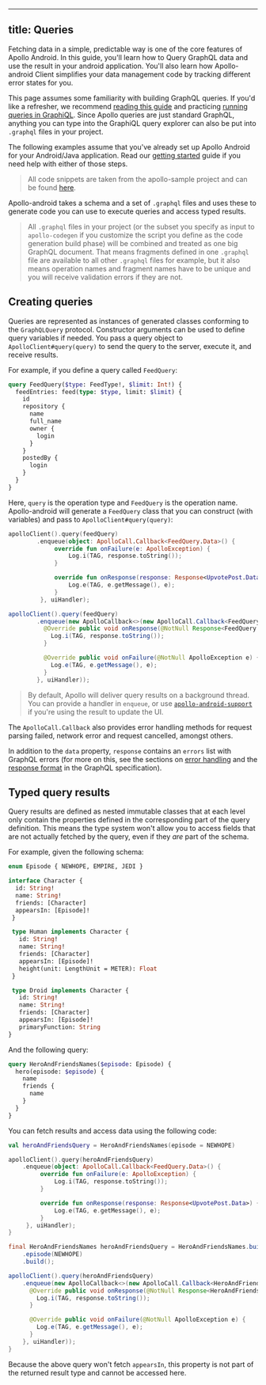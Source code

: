 
---
title: Queries
---

Fetching data in a simple, predictable way is one of the core features of Apollo Android. In this guide, you'll learn how to Query GraphQL data and use the result in your android application.
You'll also learn how Apollo-android Client simplifies your data management code by tracking different error states for you.

This page assumes some familiarity with building GraphQL queries. If you'd like a refresher, we recommend [reading this guide](http://graphql.org/learn/queries/) and practicing [running queries in GraphiQL](https://graphql.github.io/swapi-graphql/).
Since Apollo queries are just standard GraphQL, anything you can type into the GraphiQL query explorer can also be put into `.graphql` files in your project.

The following examples assume that you've already set up Apollo Android for your Android/Java application. Read our [getting started](/essentials/get-started/) guide if you need help with either of those steps.

> All code snippets are taken from the apollo-sample project and can be found [here](https://github.com/apollographql/apollo-android/tree/master/apollo-sample).

Apollo-android takes a schema and a set of `.graphql` files and uses these to generate code you can use to execute queries and access typed results.

> All `.graphql` files in your project (or the subset you specify as input to `apollo-codegen` if you customize the script you define as the code generation build phase) will be combined and treated as one big GraphQL document. That means fragments defined in one `.graphql` file are available to all other `.graphql` files for example, but it also means operation names and fragment names have to be unique and you will receive validation errors if they are not.

## Creating queries

Queries are represented as instances of generated classes conforming to the `GraphQLQuery` protocol. Constructor arguments can be used to define query variables if needed.
You pass a query object to `ApolloClient#query(query)` to send the query to the server, execute it, and receive results.

For example, if you define a query called `FeedQuery`:

```graphql
query FeedQuery($type: FeedType!, $limit: Int!) {
  feedEntries: feed(type: $type, limit: $limit) {
    id
    repository {
      name
      full_name
      owner {
        login
      }
    }
    postedBy {
      login
    }
  }
}
```

Here, `query` is the operation type and `FeedQuery` is the operation name.
Apollo-android will generate a `FeedQuery` class that you can construct (with variables) and pass to `ApolloClient#query(query)`:

<MultiCodeBlock>

```kotlin
apolloClient().query(feedQuery)
        .enqueue(object: ApolloCall.Callback<FeedQuery.Data>() {
             override fun onFailure(e: ApolloException) {
                 Log.i(TAG, response.toString());
             }

             override fun onResponse(response: Response<UpvotePost.Data>) {
                 Log.e(TAG, e.getMessage(), e);
             }
         }, uiHandler);
```

```java
apolloClient().query(feedQuery)
        .enqueue(new ApolloCallback<>(new ApolloCall.Callback<FeedQuery.Data>() {
          @Override public void onResponse(@NotNull Response<FeedQuery.Data> response) {
            Log.i(TAG, response.toString());
          }

          @Override public void onFailure(@NotNull ApolloException e) {
            Log.e(TAG, e.getMessage(), e);
          }
        }, uiHandler));
```

</MultiCodeBlock>

> By default, Apollo will deliver query results on a background thread. You can provide a handler in `enqueue`, or use [`apollo-android-support`](https://github.com/apollographql/apollo-android/tree/master/apollo-android-support) if you're using the result to update the UI.

The `ApolloCall.Callback` also provides error handling methods for request parsing failed, network error and request cancelled, amongst others.

In addition to the `data` property, `response` contains an `errors` list with GraphQL errors (for more on this, see the sections on [error handling](https://facebook.github.io/graphql/#sec-Error-handling) and the [response format](https://facebook.github.io/graphql/#sec-Response-Format) in the GraphQL specification).

## Typed query results

Query results are defined as nested immutable classes that at each level only contain the properties defined in the corresponding part of the query definition. 
This means the type system won't allow you to access fields that are not actually fetched by the query, even if they *are* part of the schema.

For example, given the following schema:

```graphql
enum Episode { NEWHOPE, EMPIRE, JEDI }

interface Character {
  id: String!
  name: String!
  friends: [Character]
  appearsIn: [Episode]!
 }

 type Human implements Character {
   id: String!
   name: String!
   friends: [Character]
   appearsIn: [Episode]!
   height(unit: LengthUnit = METER): Float
 }

 type Droid implements Character {
   id: String!
   name: String!
   friends: [Character]
   appearsIn: [Episode]!
   primaryFunction: String
}
```

And the following query:

```graphql
query HeroAndFriendsNames($episode: Episode) {
  hero(episode: $episode) {
    name
    friends {
      name
    }
  }
}
```

You can fetch results and access data using the following code:

<MultiCodeBlock>

```kotlin
val heroAndFriendsQuery = HeroAndFriendsNames(episode = NEWHOPE)

apolloClient().query(heroAndFriendsQuery)
    .enqueue(object: ApolloCall.Callback<FeedQuery.Data>() {
         override fun onFailure(e: ApolloException) {
             Log.i(TAG, response.toString());
         }

         override fun onResponse(response: Response<UpvotePost.Data>) {
             Log.e(TAG, e.getMessage(), e);
         }
     }, uiHandler);
}
```

```java
final HeroAndFriendsNames heroAndFriendsQuery = HeroAndFriendsNames.builder()
    .episode(NEWHOPE)
    .build();

apolloClient().query(heroAndFriendsQuery)
    .enqueue(new ApolloCallback<>(new ApolloCall.Callback<HeroAndFriendsNames.Data>() {
      @Override public void onResponse(@NotNull Response<HeroAndFriendsNames.Data> response) {
        Log.i(TAG, response.toString());
      }

      @Override public void onFailure(@NotNull ApolloException e) {
        Log.e(TAG, e.getMessage(), e);
      }
    }, uiHandler));
}
```

</MultiCodeBlock>

Because the above query won't fetch `appearsIn`, this property is not part of the returned result type and cannot be accessed here.

